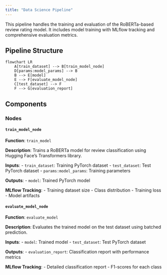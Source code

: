 ```yaml
---
title: "Data Science Pipeline"
---
```


This pipeline handles the training and evaluation of the RoBERTa-based review rating model. It includes model training with MLflow tracking and comprehensive evaluation metrics.

## Pipeline Structure

```mermaid
flowchart LR
    A[train_dataset] --> B[train_model_node]
    D[params:model_params] --> B
    B --> E[model]
    E --> F[evaluate_model_node]
    C[test_dataset] --> F
    F --> G[evaluation_report]
```

## Components

### Nodes

#### `train_model_node`

**Function**: `train_model`

**Description**: Trains a RoBERTa model for review classification using Hugging Face's Transformers library.

**Inputs**:
- `train_dataset`: Training PyTorch dataset
- `test_dataset`: Test PyTorch dataset
- `params:model_params`: Training parameters

**Outputs**:
- `model`: Trained PyTorch model

**MLflow Tracking**:
- Training dataset size
- Class distribution
- Training loss
- Model artifacts

#### `evaluate_model_node`

**Function**: `evaluate_model`

**Description**: Evaluates the trained model on the test dataset using batched prediction.

**Inputs**:
- `model`: Trained model
- `test_dataset`: Test PyTorch dataset

**Outputs**:
- `evaluation_report`: Classification report with performance metrics

**MLflow Tracking**:
- Detailed classification report
- F1-scores for each class